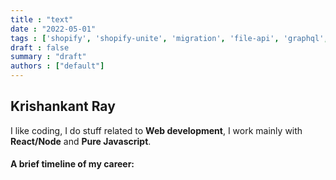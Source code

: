 ```yaml
---
title : "text"
date : "2022-05-01"
tags : ['shopify', 'shopify-unite', 'migration', 'file-api', 'graphql', 'nodejs']
draft : false
summary : "draft"
authors : ["default"]
---
```



## Krishankant Ray

I like coding, I do stuff related to **Web development**, I work mainly with **React/Node** and **Pure Javascript**.

#### A brief timeline of my career:

<Timeline />

